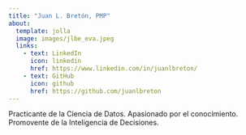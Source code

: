 ```yaml
---
title: "Juan L. Bretón, PMP"
about:
  template: jolla
  image: images/jlbe_eva.jpeg
  links:
    - text: LinkedIn
      icon: linkedin
      href: https://www.linkedin.com/in/juanlbreton/ 
    - text: GitHub
      icon: github
      href: https://github.com/juanlbreton
---
```



Practicante de la Ciencia de Datos. Apasionado por el conocimiento.        Promovente de la Inteligencia de Decisiones.